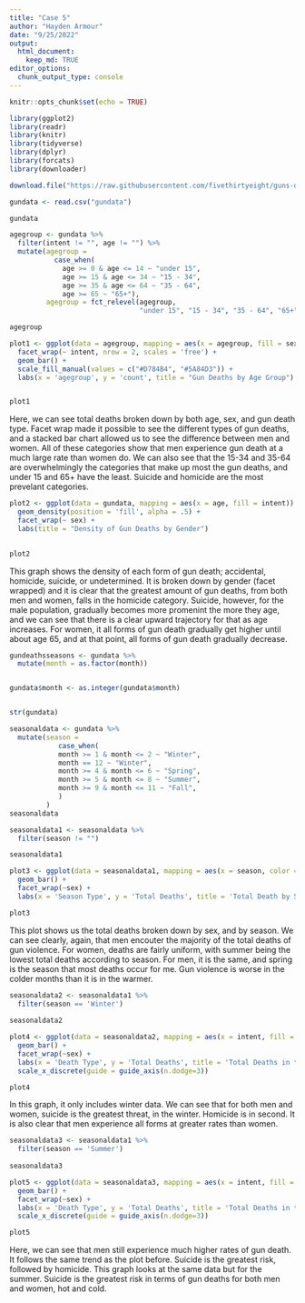 ```yaml
---
title: "Case 5"
author: "Hayden Armour"
date: "9/25/2022"
output: 
  html_document:
    keep_md: TRUE
editor_options: 
  chunk_output_type: console
---
```


```r
knitr::opts_chunk$set(echo = TRUE)
```

```r
library(ggplot2)
library(readr)
library(knitr)
library(tidyverse)
library(dplyr)
library(forcats)
library(downloader)
```


```r
download.file("https://raw.githubusercontent.com/fivethirtyeight/guns-data/master/full_data.csv", "gundata")
```

```r
gundata <- read.csv("gundata")

gundata
```

```r
agegroup <- gundata %>%
  filter(intent != "", age != "") %>%
  mutate(agegroup = 
           case_when(  
             age >= 0 & age <= 14 ~ "under 15",
             age >= 15 & age <= 34 ~ "15 - 34",
             age >= 35 & age <= 64 ~ "35 - 64",
             age >= 65 ~ "65+"),
         agegroup = fct_relevel(agegroup,
                                "under 15", "15 - 34", "35 - 64", "65+"))

agegroup
```



```r
plot1 <- ggplot(data = agegroup, mapping = aes(x = agegroup, fill = sex)) +
  facet_wrap(~ intent, nrow = 2, scales = 'free') +
  geom_bar() +
  scale_fill_manual(values = c("#D784B4", "#5A84D3")) +
  labs(x = 'agegroup', y = 'count', title = "Gun Deaths by Age Group")


plot1

```
Here, we can see total deaths broken down by both age, sex, and gun death type. Facet wrap made it possible to see the different types of gun deaths, and a stacked bar chart allowed us to see the difference between men and women. All of these categories show that men experience gun death at a much large rate than women do. We can also see that the 15-34 and 35-64 are overwhelmingly the categories that make up most the gun deaths, and under 15 and 65+ have the least. Suicide and homicide are the most prevelant categories. 



```r
plot2 <- ggplot(data = gundata, mapping = aes(x = age, fill = intent)) + 
  geom_density(position = 'fill', alpha = .5) +
  facet_wrap(~ sex) +
  labs(title = "Density of Gun Deaths by Gender")
  

plot2
```
This graph shows the density of each form of gun death; accidental, homicide, suicide, or undetermined. It is broken down by gender (facet wrapped) and it is clear that the greatest amount of gun deaths, from both men and women, falls in the homicide category. Suicide, however, for the male population, gradually becomes more promenint the more they age, and we can see that there is a clear upward trajectory for that as age increases. For women, it all forms of gun death gradually get higher until about age 65, and at that point, all forms of gun death gradually decrease. 




```r
gundeathsseasons <- gundata %>%
  mutate(month = as.factor(month))


gundata$month <- as.integer(gundata$month)


str(gundata)
```


```r
seasonaldata <- gundata %>%
  mutate(season = 
            case_when(
            month >= 1 & month <= 2 ~ "Winter",
            month == 12 ~ "Winter",
            month >= 4 & month <= 6 ~ "Spring",
            month >= 5 & month <= 8 ~ "Summer",
            month >= 9 & month <= 11 ~ "Fall",
            )
         )
seasonaldata

seasonaldata1 <- seasonaldata %>%
  filter(season != "")

seasonaldata1 

```


```r
plot3 <- ggplot(data = seasonaldata1, mapping = aes(x = season, color = season)) +
  geom_bar() +
  facet_wrap(~sex) +
  labs(x = 'Season Type', y = 'Total Deaths', title = 'Total Death by Season')

plot3
```
This plot shows us the total deaths broken down by sex, and by season. We can see clearly, again, that men encouter the majority of the total deaths of gun violence. For women, deaths are fairly uniform, with summer being the lowest total deaths according to season. For men, it is the same, and spring is the season that most deaths occur for me. Gun violence is worse in the colder months than it is in the warmer. 


```r
seasonaldata2 <- seasonaldata1 %>%
  filter(season == 'Winter')
  
seasonaldata2
```



```r
plot4 <- ggplot(data = seasonaldata2, mapping = aes(x = intent, fill = sex)) +
  geom_bar() +
  facet_wrap(~sex) +
  labs(x = 'Death Type', y = 'Total Deaths', title = 'Total Deaths in the Winter by Death Type') +
  scale_x_discrete(guide = guide_axis(n.dodge=3))

plot4

```
In this graph, it only includes winter data. We can see that for both men and women, suicide is the greatest threat, in the winter. Homicide is in second. It is also clear that men experience all forms at greater rates than women. 


```r
seasonaldata3 <- seasonaldata1 %>%
  filter(season == 'Summer')
  
seasonaldata3
```


```r
plot5 <- ggplot(data = seasonaldata3, mapping = aes(x = intent, fill = sex)) +
  geom_bar() +
  facet_wrap(~sex) +
  labs(x = 'Death Type', y = 'Total Deaths', title = 'Total Deaths in the Summer by Death Type') +
  scale_x_discrete(guide = guide_axis(n.dodge=3))

plot5
```
Here, we can see that men still experience much higher rates of gun death. It follows the same trend as the plot before. Suicide is the greatest risk, followed by homicide. This graph looks at the same data but for the summer. Suicide is the greatest risk in terms of gun deaths for both men and women, hot and cold. 











